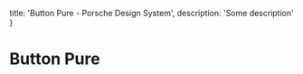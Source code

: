 
  title: 'Button Pure - Porsche Design System',
  description: 'Some description'
}

# Button Pure <ComponentStatus tagName="p-button-pure"></ComponentStatus>

<TableOfContents headings={[]} />

<Configurator tagName="p-button-pure" story={buttonPureStory} />

